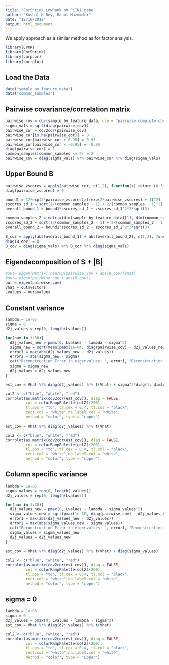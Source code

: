 ```yaml
---
title: "CorShrink LowRank on PLIN1 gene"
author: "Kushal K Dey, Rahul Mazumdar"
date: "12/16/2018"
output: html_document
---
```


We apply \textit{CorShrink-LowRank} approach as a similar method as \textit{SoftImpute} for factor analysis.

```r
library(CVXR)
library(CorShrink)
library(corpcor)
library(corrplot)
```

## Load the Data

```r
data("sample_by_feature_data")
data("common_samples")
```


## Pairwise covariance/correlation matrix

```r
pairwise_cov = cov(sample_by_feature_data, use = "pairwise.complete.obs")
sigma_vals = sqrt(diag(pairwise_cov))
pairwise_cor = cov2cor(pairwise_cov)
pairwise_cor[is.na(pairwise_cor)] = 0
pairwise_cor[pairwise_cor > 0.95] = 0.95
pairwise_cor[pairwise_cor < -0.95] = -0.95
diag(pairwise_cor) = 1
common_samples[common_samples <= 2] = 2
pairwise_cov = diag(sigma_vals) %*% pairwise_cor %*% diag(sigma_vals)
```

## Upper Bound B

```r
pairwise_zscores = apply(pairwise_cor, c(1,2), function(x) return (0.5*log((1+x)/(1-x))))
diag(pairwise_zscores) = 0

bound1 = 12*exp(2*pairwise_zscores)/((exp(2*pairwise_zscores) + 1)^2)
zscores_sd_1 = sqrt(1/(common_samples - 1) + 2/(common_samples - 1)^2)
overall_bound_1 = bound1*zscores_sd_1 + zscores_sd_1^2*2*sqrt(3)

common_samples_2 = matrix(dim(sample_by_feature_data)[1], dim(common_samples)[1], dim(common_samples)[2])
zscores_sd_2 = sqrt(1/(common_samples_2 - 1) + 2/(common_samples_2 - 1)^2)
overall_bound_2 = bound1*zscores_sd_2 + zscores_sd_2^2*2*sqrt(3)
  
B_cor = apply(abs(overall_bound_1) + abs(overall_bound_2), c(1,2), function(x) return(pmin(2,x)))
diag(B_cor) = 0
B_cov = diag(sigma_vals) %*% B_cor %*% diag(sigma_vals)
```

## Eigendecomposition of S + |B|

```r
#out= eigen(Matrix::nearPD(pairwise_cov + abs(B_cov))$mat)
#out= eigen(pairwise_cov + abs(B_cov))
out = eigen(pairwise_cov)
Vhat = out$vectors
Lvalues = out$values
```

## Constant variance 

```r
lambda = 1e-05
sigma = 0
d2j_values = rep(0, length(Lvalues))

for(num in 1:30){
  d2j_values_new = pmax(0, Lvalues - lambda - sigma^2)
  sigma_new = sqrt(mean(pmax(1e-04, diag(pairwise_cov) - d2j_values_new)))
  error1 = max(abs(d2j_values_new - d2j_values))
  error2 = abs(sigma_new - sigma)
  cat("Reconstruction Error in eigenvalues: ", error1, "Reconstruction error in sigma:", error2, "\n")
  sigma = sigma_new
  d2j_values = d2j_values_new
}

```

```r
est_cov = Vhat %*% diag(d2j_values) %*% t(Vhat) + sigma^2*diag(1, dim(pairwise_cov)[1])
```

```r
col2 <- c("blue", "white", "red")
corrplot(as.matrix(cov2cor(est_cov)), diag = FALSE,
         col = colorRampPalette(col2)(200),
         tl.pos = "td", tl.cex = 0.4, tl.col = "black",
         rect.col = "white",na.label.col = "white",
         method = "color", type = "upper")
```

```r
est_cov = Vhat %*% diag(d2j_values) %*% t(Vhat)
```

```r
col2 <- c("blue", "white", "red")
corrplot(as.matrix(cov2cor(est_cov)), diag = FALSE,
         col = colorRampPalette(col2)(200),
         tl.pos = "td", tl.cex = 0.4, tl.col = "black",
         rect.col = "white",na.label.col = "white",
         method = "color", type = "upper")
```


## Column  specific variance 

```r
lambda = 1e-05
sigma_values = rep(0, length(Lvalues))
d2j_values = rep(0, length(Lvalues))

for(num in 1:30){
  d2j_values_new = pmax(0, Lvalues - lambda - sigma_values^2)
  sigma_values_new = sqrt(pmax(1e-10, diag(pairwise_cov) - d2j_values_new))
  error1 = max(abs(d2j_values_new - d2j_values))
  error2 = max(abs(sigma_values_new - sigma_values))
  cat("Reconstruction Error in eigenvalues: ", error1, "Reconstruction error in sigma:", error2, "\n")
  sigma_values = sigma_values_new
  d2j_values = d2j_values_new
}

```

```r
est_cov = Vhat %*% diag(d2j_values) %*% t(Vhat) + diag(sigma_values)
```

```r
col2 <- c("blue", "white", "red")
corrplot(as.matrix(cov2cor(est_cov)), diag = FALSE,
         col = colorRampPalette(col2)(200),
         tl.pos = "td", tl.cex = 0.4, tl.col = "black",
         rect.col = "white",na.label.col = "white",
         method = "color", type = "upper")
```


## sigma = 0

```r
lambda = 1e-05
sigma = 0
d2j_values = pmax(0, Lvalues - lambda - sigma^2)
est_cov = Vhat %*% diag(d2j_values) %*% t(Vhat)
```

```r
col2 <- c("blue", "white", "red")
corrplot(as.matrix(cov2cor(est_cov)), diag = FALSE,
         col = colorRampPalette(col2)(200),
         tl.pos = "td", tl.cex = 0.4, tl.col = "black",
         rect.col = "white",na.label.col = "white",
         method = "color", type = "upper")
```
